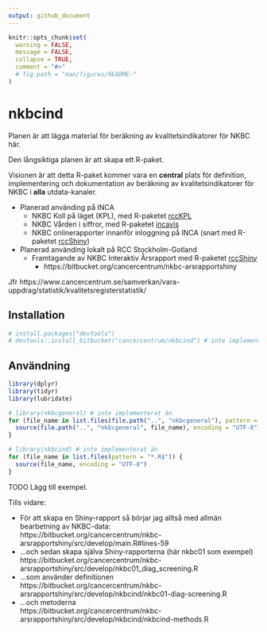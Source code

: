 ```yaml
---
output: github_document
---
```


<!-- README.md är genererad från README.Rmd. Vänligen redigera den filen. -->

```r
knitr::opts_chunk$set(
  warning = FALSE,
  message = FALSE,
  collapse = TRUE,
  comment = "#>"
  # fig.path = "man/figures/README-"
)
```

# nkbcind

Planen är att lägga material för beräkning av kvalitetsindikatorer för NKBC här.

Den långsiktiga planen är att skapa ett R-paket.

Visionen är att detta R-paket kommer vara en **central** plats för definition, implementering och dokumentation av beräkning av kvalitetsindikatorer för NKBC i **alla** utdata-kanaler.

- Planerad använding på INCA
  - NKBC Koll på läget (KPL), 
    med R-paketet [rccKPL](https://bitbucket.org/cancercentrum/rcckpl)
  - NKBC Vården i siffror, 
    med R-paketet [incavis](https://bitbucket.org/cancercentrum/incavis)
  - NKBC onlinerapporter innanför inloggning på INCA (snart med R-paketet [rccShiny](https://bitbucket.org/cancercentrum/rccshiny))
- Planerad använding lokalt på RCC Stockholm-Gotland
  - Framtagande av NKBC Interaktiv Årsrapport med R-paketet [rccShiny](https://bitbucket.org/cancercentrum/rccshiny)
    - https://bitbucket.org/cancercentrum/nkbc-arsrapportshiny

Jfr https://www.cancercentrum.se/samverkan/vara-uppdrag/statistik/kvalitetsregisterstatistik/

## Installation

```r
# install.packages("devtools")
# devtools::install_bitbucket("cancercentrum/nkbcind") # inte implementerad än
```

## Användning

```r
library(dplyr)
library(tidyr)
library(lubridate)

# library(nkbcgeneral) # inte implementerat än
for (file_name in list.files(file.path("..", "nkbcgeneral"), pattern = "*.R$")) {
  source(file.path("..", "nkbcgeneral", file_name), encoding = "UTF-8")
}

# library(nkbcind) # inte implementerat än
for (file_name in list.files(pattern = "*.R$")) {
  source(file_name, encoding = "UTF-8")
}
```

TODO Lägg till exempel. 

Tills vidare:

- För att skapa en Shiny-rapport så börjar jag alltså med allmän bearbetning av NKBC-data:  
https://bitbucket.org/cancercentrum/nkbc-arsrapportshiny/src/develop/main.R#lines-59
- ...och sedan skapa själva Shiny-rapporterna (här nkbc01 som exempel)  
https://bitbucket.org/cancercentrum/nkbc-arsrapportshiny/src/develop/nkbc01_diag_screening.R
- ...som använder definitionen  
https://bitbucket.org/cancercentrum/nkbc-arsrapportshiny/src/develop/nkbcind/nkbc01-diag-screening.R
- ...och metoderna  
https://bitbucket.org/cancercentrum/nkbc-arsrapportshiny/src/develop/nkbcind/nkbcind-methods.R
